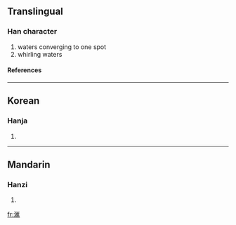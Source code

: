 ==Translingual==
===Han character===
{{Han char|rn=85|rad=水|as=10|sn=13|four=|canj=水尸人土 (ESOG)}}
# waters converging to one spot
# whirling waters
====References====
{{Han ref|kx=0643.241|dkj=18062|dj=1050.200|hdz=31697.010|uh=6ED9|ud=28377}}

----
==Korean==
===Hanja===
{{ko-hanja|hangeul=회|eumhun=|rv=hoe|mr=hoe|y=hoy}}
# {{defn|Korean}}

----
==Mandarin==
===Hanzi===
{{cmn-hanzi|pin=[[huì]] ([[hui4]])|wg=hui<sup>4</sup>}}
# {{defn|Mandarin}}

[[fr:滙]]